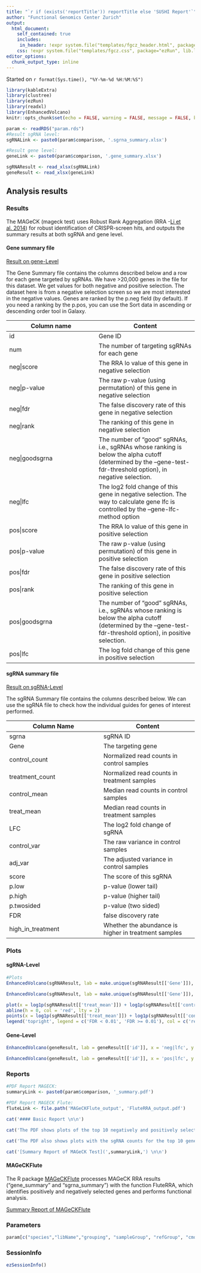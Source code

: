 ```yaml
---
title: "`r if (exists('reportTitle')) reportTitle else 'SUSHI Report'`"
author: "Functional Genomics Center Zurich"
output: 
  html_document:
    self_contained: true
    includes:
     in_header: !expr system.file("templates/fgcz_header.html", package="ezRun", lib.loc=.libPaths())
    css: !expr system.file("templates/fgcz.css", package="ezRun", lib.loc=.libPaths())
editor_options: 
  chunk_output_type: inline
---
```


Started on `r format(Sys.time(), "%Y-%m-%d %H:%M:%S")`

```r
library(kableExtra)
library(clustree)
library(ezRun)
library(readxl)
library(EnhancedVolcano)
knitr::opts_chunk$set(echo = FALSE, warning = FALSE, message = FALSE, knitr.table.format = "html")
```

```r
param <- readRDS("param.rds")
#Result sgRNA level:
sgRNALink <- paste0(param$comparison, '.sgrna_summary.xlsx')

#Result gene level:
geneLink <- paste0(param$comparison, '.gene_summary.xlsx')

sgRNAResult <- read_xlsx(sgRNALink)
geneResult <- read_xlsx(geneLink)
```

## Analysis results {.tabset}

### Results

The MAGeCK (mageck test) uses Robust Rank Aggregation (RRA -[Li et al. 2014](https://genomebiology.biomedcentral.com/articles/10.1186/s13059-014-0554-4)) for robust identification of CRISPR-screen hits, and outputs the summary results at both sgRNA and gene level.

#### Gene summary file

[Result on gene-Level](`r geneLink`){target="_blank"}

The Gene Summary file contains the columns described below and a row for each gene targeted by sgRNAs. We have >20,000 genes in the file for this dataset. We get values for both negative and positive selection. The dataset here is from a negative selection screen so we are most interested in the negative values. Genes are ranked by the p.neg field (by default). If you need a ranking by the p.pos, you can use the Sort data in ascending or descending order tool in Galaxy.

| Column name | Content |
|---------|----------|
| id 	| Gene ID |
| num 	| The number of targeting sgRNAs for each gene |
| neg\|score |	The RRA lo value of this gene in negative selection |
| neg\|p-value |	The raw p-value (using permutation) of this gene in negative selection |
| neg\|fdr |	The false discovery rate of this gene in negative selection |
| neg\|rank |	The ranking of this gene in negative selection |
| neg\|goodsgrna | 	The number of “good” sgRNAs, i.e., sgRNAs whose ranking is below the alpha cutoff (determined by the –gene-test-fdr-threshold option), in negative selection. |
|neg\|lfc |	The log2 fold change of this gene in negative selection. The way to calculate gene lfc is controlled by the –gene-lfc-method option |
| pos\|score | 	The RRA lo value of this gene in positive selection |
| pos\|p-value | 	The raw p-value (using permutation) of this gene in positive selection |
| pos\|fdr  |	The false discovery rate of this gene in positive selection |
| pos\|rank |	The ranking of this gene in positive selection |
| pos\|goodsgrna | 	The number of “good” sgRNAs, i.e., sgRNAs whose ranking is below the alpha cutoff (determined by the –gene-test-fdr-threshold option), in positive selection. |
| pos\|lfc |	The log fold change of this gene in positive selection |


#### sgRNA summary file

[Result on sgRNA-Level](`r sgRNALink`){target="_blank"}

The sgRNA Summary file contains the columns described below. We can use the sgRNA file to check how the individual guides for genes of interest performed.

| Column Name |	Content |
|---------|---------|
| sgrna |	sgRNA ID |
| Gene 	| The targeting gene |
| control_count |	Normalized read counts in control samples |
| treatment_count |	Normalized read counts in treatment samples |
| control_mean | 	Median read counts in control samples |
| treat_mean |	Median read counts in treatment samples |
| LFC |	The log2 fold change of sgRNA |
| control_var |	The raw variance in control samples |
| adj_var |	The adjusted variance in control samples |
| score |	The score of this sgRNA |
| p.low |	p-value (lower tail) |
| p.high |	p-value (higher tail) |
| p.twosided |	p-value (two sided) |
| FDR |	false discovery rate |
| high_in_treatment |	Whether the abundance is higher in treatment samples |

### Plots 

#### sgRNA-Level
```r
#Plots
EnhancedVolcano(sgRNAResult, lab = make.unique(sgRNAResult[['Gene']]), x = 'LFC', y = 'p.twosided', pCutoff = 0.001, FCcutoff = 2, title = 'Volcano Plot - Treatment vs Control', subtitle = 'sgRNA-Level, two sided p-value', xlab = bquote(~Log[2]~ 'Fold Change'), ylab = bquote(~-Log[10]~ 'P-value'), pointSize = 1.5, labSize = 3.0, colAlpha = 0.5, legendPosition = 'right', legendLabSize = 12, legendIconSize = 4.0)

EnhancedVolcano(sgRNAResult, lab = make.unique(sgRNAResult[['Gene']]), x = 'LFC', y = 'FDR', pCutoff = 0.01, FCcutoff = 2, title = 'Volcano Plot - Treatment vs Control', subtitle = 'sgRNA-Level, FDR', xlab = bquote(~Log[2]~ 'Fold Change'), ylab = bquote(~-Log[10]~ 'FDR'), pointSize = 1.5, labSize = 3.0, colAlpha = 0.5, legendPosition = 'right', legendLabSize = 12, legendIconSize = 4.0)

plot(x = log1p(sgRNAResult[['treat_mean']]) + log1p(sgRNAResult[['control_mean']]), y = log1p(sgRNAResult[['treat_mean']]) - log1p(sgRNAResult[['control_mean']]), pch = c(15), cex = 0.5, main = 'MA-Plot Treatment vs Control, sgRNA Level', ylab = 'log2(Treatment - Control)', xlab = 'log2(Treatment + Control)')
abline(h = 0, col = 'red', lty = 2)
points(x = log1p(sgRNAResult[['treat_mean']]) + log1p(sgRNAResult[['control_mean']]), y = log1p(sgRNAResult[['treat_mean']]) - log1p(sgRNAResult[['control_mean']]), pch = c(16), cex = 0.5, col = ifelse(sgRNAResult[['FDR']] < 0.01, 'red', 'black'))
legend('topright', legend = c('FDR < 0.01', 'FDR >= 0.01'), col = c('red', 'black'), pch = c(16, 15), bty = 'n', cex = 0.8)
```

#### Gene-Level
```r

EnhancedVolcano(geneResult, lab = geneResult[['id']], x = 'neg|lfc', y = 'neg|fdr', pCutoff = 0.05, FCcutoff = 2, title = 'Volcano Plot - Treatment vs Control', subtitle = 'Gene-Level, negative selection', xlab = bquote(~Log[2]~ 'Fold Change'), ylab = bquote(~-Log[10]~ 'FDR, Neg'), pointSize = 2.0, labSize = 3.0, colAlpha = 0.5, legendPosition = 'right', legendLabSize = 12, legendIconSize = 4.0)

EnhancedVolcano(geneResult, lab = geneResult[['id']], x = 'pos|lfc', y = 'pos|fdr', pCutoff = 0.05, FCcutoff = 2, title = 'Volcano Plot - Treatment vs Control', subtitle = 'Gene-Level, positive selection', xlab = bquote(~Log[2]~ 'Fold Change'), ylab = bquote(~-Log[10]~ 'FDR, Pos'), pointSize = 2.0, labSize = 3.0, colAlpha = 0.5, legendPosition = 'right', legendLabSize = 12, legendIconSize = 4.0)

```

### Reports
```r
#PDF Report MAGECK:
summaryLink <- paste0(param$comparison, '_summary.pdf')

#PDF Report MAGECK Flute:
fluteLink <- file.path('MAGeCKFlute_output', 'FluteRRA_output.pdf')
```


```r
cat('#### Basic Report \n\n')

cat('The PDF shows plots of the top 10 negatively and positively selected genes. We can see the top genes ranked by RRA scores or p value. These values come from the gene summary file. \n\n')

cat('The PDF also shows plots with the sgRNA counts for the top 10 genes. These values are the normalized counts for each sgRNA from the sgRNA summary file. With these plots we can see if the counts of all the sgRNAs for these top genes are changing similarly. \n\n')

cat('[Summary Report of MAGeCK Test](',summaryLink,') \n\n')
```

#### MAGeCKFlute
The R package [MAGeCKFlute](https://www.bioconductor.org/packages/release/bioc/html/MAGeCKFlute.html)  processes MAGeCK RRA results (“gene_summary” and “sgrna_summary”) with the function FluteRRA, which identifies positively and negatively selected genes and performs functional analysis.

[Summary Report of MAGeCKFlute](`r fluteLink`){target="_blank"}


### Parameters
```r
param[c("species","libName","grouping", "sampleGroup", "refGroup", "cmdOptions")]
```


### SessionInfo
```r
ezSessionInfo()
```